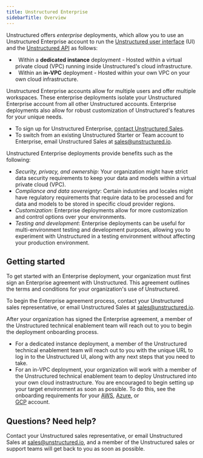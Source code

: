 ```yaml
---
title: Unstructured Enterprise
sidebarTitle: Overview
---
```


Unstructured offers _enterprise_ deployments, which allow you to use an Unstructured Enterprise account to run the [Unstructured user interface](/ui/overview) (UI) 
and the [Unstructured API](/api-reference/overview) as follows:

- <Icon icon="shield-halved" />&nbsp;&nbsp;Within a **dedicated instance** deployment - Hosted within a virtual private cloud (VPC) running inside Unstructured's cloud infrastructure.
- <Icon icon="shield" />&nbsp;&nbsp;Within an **in-VPC** deployment - Hosted within your own VPC on your own cloud infrastructure.

Unstructured Enterprise accounts allow for multiple users and offer multiple workspaces. These enterprise deployments isolate your Unstructured Enterprise account 
from all other Unstructured accounts. Enterprise deployments also allow for robust customization of Unstructured's features for your unique needs.

- To sign up for Unstructured Enterprise, [contact Unstructured Sales](https://unstructured.io/contact).
- To switch from an existing Unstructured Starter or Team account to Enterprise, email Unstructured Sales at [sales@unstructured.io](mailto:sales@unstructured.io).

Unstructured Enterprise deployments provide benefits such as the following:

- _Security, privacy, and ownership_: Your organization might have strict data security requirements to keep your data and models within a virtual private cloud (VPC).
- _Compliance and data sovereignty_: Certain industries and locales might have regulatory requirements that require data to be processed and for data and models to be stored in specific cloud provider regions.
- _Customization_: Enterprise deployments allow for more customization and control options over your environments.
- _Testing and development_: Enterprise deployments can be useful for multi-environment testing and development purposes, allowing you to experiment with Unstructured in a testing environment without affecting your production environment.

## Getting started

To get started with an Enterprise deployment, your organization must first sign an Enterprise agreement with Unstructured. 
This agreement outlines the terms and conditions for your organization's use of Unstructured.

To begin the Enterprise agreement process, contact your Unstructured sales representative, or email Unstructured Sales at [sales@unstructured.io](mailto:sales@unstructured.io).

After your organization has signed the Enterprise agreement, a member of the Unstructured technical enablement team will reach out to you to begin the 
deployment onboarding process.

- For a dedicated instance deployment, a member of the Unstructured technical enablement team will reach out to you with the unique URL to log in to 
  the Unstructured UI, along with any next steps that you need to take.
- For an in-VPC deployment, your organization will work with a member of the Unstructured technical enablement team to deploy Unstructured 
  into your own cloud instrastructure. You are encouraged to begin setting up your target environment as soon as possible. To do this, 
  see the onboarding requirements for your [AWS](/enterprise/aws/onboard), [Azure](/enterprise/azure/onboard), or  
  [GCP](/enterprise/gcp/onboard) account.

## Questions? Need help?

Contact your Unstructured sales representative, or email Unstructured Sales at [sales@unstructured.io](mailto:sales@unstructured.io), and a member of the Unstructured sales or support teams 
will get back to you as soon as possible.

